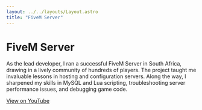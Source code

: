 ```yaml
---
layout: ../../layouts/Layout.astro
title: "FiveM Server"
---
```


# FiveM Server

As the lead developer, I ran a successful FiveM Server in South Africa, drawing in a lively community of hundreds of players. The project taught me invaluable lessons in hosting and configuration servers. Along the way, I sharpened my skills in MySQL and Lua scripting, troubleshooting server performance issues, and debugging game code.

[View on YouTube](https://www.youtube.com/@originxrp5202)

